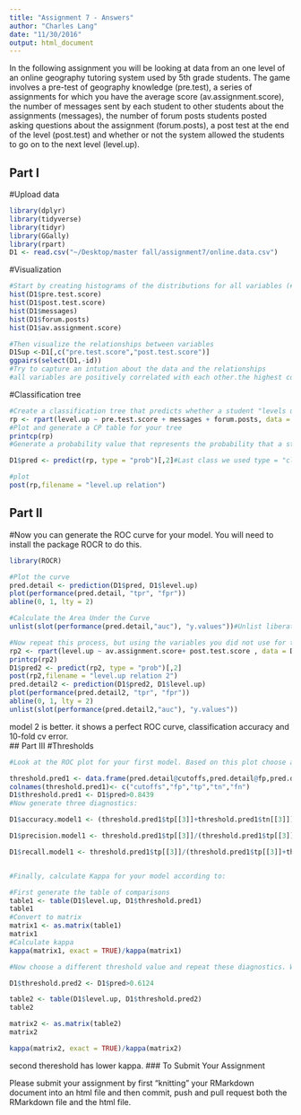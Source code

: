 ```yaml
---
title: "Assignment 7 - Answers"
author: "Charles Lang"
date: "11/30/2016"
output: html_document
---
```


In the following assignment you will be looking at data from an one level of an online geography tutoring system used by 5th grade students. The game involves a pre-test of geography knowledge (pre.test), a series of assignments for which you have the average score (av.assignment.score),  the number of messages sent by each student to other students about the assignments (messages), the number of forum posts students posted asking questions about the assignment (forum.posts), a post test at the end of the level (post.test) and whether or not the system allowed the students to go on to the next level (level.up).  

## Part I

#Upload data
```r
library(dplyr)
library(tidyverse)
library(tidyr)
library(GGally)
library(rpart)
D1 <- read.csv("~/Desktop/master fall/assignment7/online.data.csv")
```

#Visualization 
```r
#Start by creating histograms of the distributions for all variables (#HINT: look up "facet" in the ggplot documentation)
hist(D1$pre.test.score)
hist(D1$post.test.score)
hist(D1$messages)
hist(D1$forum.posts)
hist(D1$av.assignment.score)

#Then visualize the relationships between variables
D1Sup <-D1[,c("pre.test.score","post.test.score")]
ggpairs(select(D1,-id))
#Try to capture an intution about the data and the relationships
#all variables are positively correlated with each other.the highest correlation is  .94 between messages and post.test.score. the lowest correlation is .273 between post.test.score and forum.posts. most correlation falls in region .5 to .8.    

```
#Classification tree
```r
#Create a classification tree that predicts whether a student "levels up" in the online course using three variables of your choice (As we did last time, set all controls to their minimums)
rp <- rpart(level.up ~ pre.test.score + messages + forum.posts, data = D1)
#Plot and generate a CP table for your tree 
printcp(rp)
#Generate a probability value that represents the probability that a student levels up based your classification tree 

D1$pred <- predict(rp, type = "prob")[,2]#Last class we used type = "class" which predicted the classification for us, this time we are using type = "prob" to see the probability that our classififcation is based on.

#plot
post(rp,filename = "level.up relation")
```
## Part II
#Now you can generate the ROC curve for your model. You will need to install the package ROCR to do this.
```r
library(ROCR)

#Plot the curve
pred.detail <- prediction(D1$pred, D1$level.up) 
plot(performance(pred.detail, "tpr", "fpr"))
abline(0, 1, lty = 2)

#Calculate the Area Under the Curve
unlist(slot(performance(pred.detail,"auc"), "y.values"))#Unlist liberates the AUC value from the "performance" object created by ROCR

#Now repeat this process, but using the variables you did not use for the previous model and compare the plots & results of your two models. Which one do you think was the better model? Why?
rp2 <- rpart(level.up ~ av.assignment.score+ post.test.score , data = D1)
printcp(rp2)
D1$pred2 <- predict(rp2, type = "prob")[,2]
post(rp2,filename = "level.up relation 2")
pred.detail2 <- prediction(D1$pred2, D1$level.up) 
plot(performance(pred.detail2, "tpr", "fpr"))
abline(0, 1, lty = 2)
unlist(slot(performance(pred.detail2,"auc"), "y.values"))
```
model 2 is better. it shows a perfect ROC curve, classification accuracy and 10-fold cv error.    
## Part III
#Thresholds
```r
#Look at the ROC plot for your first model. Based on this plot choose a probability threshold that balances capturing the most correct predictions against false positives. Then generate a new variable in your data set that classifies each student according to your chosen threshold.

threshold.pred1 <- data.frame(pred.detail@cutoffs,pred.detail@fp,pred.detail@tp,pred.detail@tn,pred.detail@fn)
colnames(threshold.pred1)<- c("cutoffs","fp","tp","tn","fn")
D1$threshold.pred1 <- D1$pred>0.8439
#Now generate three diagnostics:

D1$accuracy.model1 <- (threshold.pred1$tp[[3]]+threshold.pred1$tn[[3]])/1000

D1$precision.model1 <- threshold.pred1$tp[[3]]/(threshold.pred1$tp[[3]]+threshold.pred1$fp[[3]])

D1$recall.model1 <- threshold.pred1$tp[[3]]/(threshold.pred1$tp[[3]]+threshold.pred1$fn[[3]])


#Finally, calculate Kappa for your model according to:

#First generate the table of comparisons
table1 <- table(D1$level.up, D1$threshold.pred1)
table1
#Convert to matrix
matrix1 <- as.matrix(table1)
matrix1
#Calculate kappa
kappa(matrix1, exact = TRUE)/kappa(matrix1)

#Now choose a different threshold value and repeat these diagnostics. What conclusions can you draw about your two thresholds?

D1$threshold.pred2 <- D1$pred>0.6124

table2 <- table(D1$level.up, D1$threshold.pred2)
table2

matrix2 <- as.matrix(table2)
matrix2

kappa(matrix2, exact = TRUE)/kappa(matrix2)
```
second thereshold has lower kappa.
### To Submit Your Assignment

Please submit your assignment by first "knitting" your RMarkdown document into an html file and then commit, push and pull request both the RMarkdown file and the html file.
